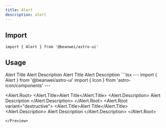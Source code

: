 ```yaml
---
title: Alert
description: alert
---
```



## Import

```tsx
import { Alert } from '@beanwei/astro-ui'
```


## Usage

<Preview class="flex-col">
  <Fragment slot="preview">
    <Alert.Root>
      <Icon name="lucide:circle-check" class="h-4 w-4" />
      <Alert.Title>Alert Title</Alert.Title>
      <Alert.Description>
        Alert Description
      </Alert.Description>
    </Alert.Root>
    <Alert.Root variant="destructive">
      <Icon name="lucide:circle-alert" class="h-4 w-4" />
      <Alert.Title>Alert Title</Alert.Title>
      <Alert.Description>
        Alert Description
      </Alert.Description>
    </Alert.Root>
  </Fragment>
  ```tsx
  ---
  import { Alert } from '@beanwei/astro-ui'
  import { Icon } from 'astro-icon/components'
  ---

  <Alert.Root>
    <Icon name="lucide:circle-check" class="h-4 w-4" />
    <Alert.Title>Alert Title</Alert.Title>
    <Alert.Description>
      Alert Description
    </Alert.Description>
  </Alert.Root>
  <Alert.Root variant="destructive">
    <Icon name="lucide:circle-alert" class="h-4 w-4" />
    <Alert.Title>Alert Title</Alert.Title>
    <Alert.Description>
      Alert Description
    </Alert.Description>
  </Alert.Root>
  ```
</Preview>
